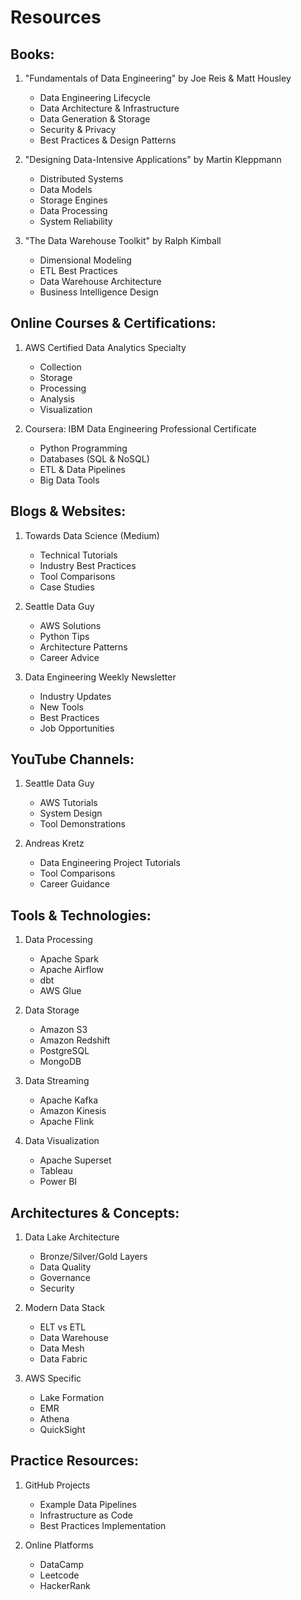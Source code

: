 # Resources

## Books:
1. "Fundamentals of Data Engineering" by Joe Reis & Matt Housley
   - Data Engineering Lifecycle
   - Data Architecture & Infrastructure
   - Data Generation & Storage
   - Security & Privacy
   - Best Practices & Design Patterns

2. "Designing Data-Intensive Applications" by Martin Kleppmann
   - Distributed Systems
   - Data Models
   - Storage Engines
   - Data Processing
   - System Reliability

3. "The Data Warehouse Toolkit" by Ralph Kimball
   - Dimensional Modeling
   - ETL Best Practices
   - Data Warehouse Architecture
   - Business Intelligence Design

## Online Courses & Certifications:
1. AWS Certified Data Analytics Specialty
   - Collection
   - Storage
   - Processing
   - Analysis
   - Visualization

2. Coursera: IBM Data Engineering Professional Certificate
   - Python Programming
   - Databases (SQL & NoSQL)
   - ETL & Data Pipelines
   - Big Data Tools

## Blogs & Websites:
1. Towards Data Science (Medium)
   - Technical Tutorials
   - Industry Best Practices
   - Tool Comparisons
   - Case Studies

2. Seattle Data Guy
   - AWS Solutions
   - Python Tips
   - Architecture Patterns
   - Career Advice

3. Data Engineering Weekly Newsletter
   - Industry Updates
   - New Tools
   - Best Practices
   - Job Opportunities

## YouTube Channels:
1. Seattle Data Guy
   - AWS Tutorials
   - System Design
   - Tool Demonstrations

2. Andreas Kretz
   - Data Engineering Project Tutorials
   - Tool Comparisons
   - Career Guidance

## Tools & Technologies:
1. Data Processing
   - Apache Spark
   - Apache Airflow
   - dbt
   - AWS Glue

2. Data Storage
   - Amazon S3
   - Amazon Redshift
   - PostgreSQL
   - MongoDB

3. Data Streaming
   - Apache Kafka
   - Amazon Kinesis
   - Apache Flink

4. Data Visualization
   - Apache Superset
   - Tableau
   - Power BI

## Architectures & Concepts:
1. Data Lake Architecture
   - Bronze/Silver/Gold Layers
   - Data Quality
   - Governance
   - Security

2. Modern Data Stack
   - ELT vs ETL
   - Data Warehouse
   - Data Mesh
   - Data Fabric

3. AWS Specific
   - Lake Formation
   - EMR
   - Athena
   - QuickSight

## Practice Resources:
1. GitHub Projects
   - Example Data Pipelines
   - Infrastructure as Code
   - Best Practices Implementation

2. Online Platforms
   - DataCamp
   - Leetcode
   - HackerRank


